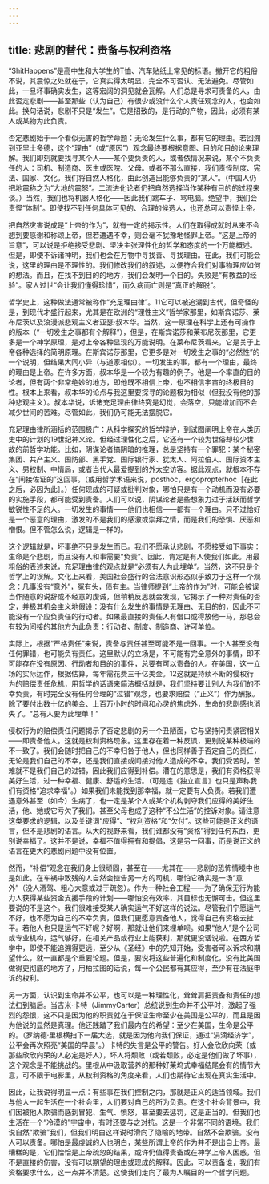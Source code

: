 ```yaml
---
---
---
```

title: 悲剧的替代：责备与权利资格
---




“ShitHappens”是高中生和大学生的T恤、汽车贴纸上常见的标语。撇开它的粗俗不说，其震惊之处就在于，它真实得太明显，完全不可否认、无法避免。尽管如此，一旦坏事确实发生，这等宏阔的洞见就会瓦解。人们总是寻求可责备的人，由此否定悲剧——甚至那些（认为自己）有很少或没什么个人责任观念的人，也会如此。换句话说，悲剧不只是“发生”。它是招致的，是行动的产物，因此，必须有某人或某物为此负责。

否定悲剧始于一个看似无害的哲学命题：无论发生什么事，都有它的理由。若回溯到亚里士多德，这个“理由”（或“原因”）观念最终要根据意图、目的和目的论来理解。我们即刻就要找寻某个人——某个要负责的人，或者依情况来说，某个不负责任的人：司机、制造商、医生或医院、父母。或者不那么直接，我们责怪制度、宪法、国家、文化。我们将自然人格化，由此创造出能够负责的“某人”。（中国人仍把地震称之为“大地的震怒”。二流进化论者仍把自然选择当作某种有目的的过程来谈。）当然，我们也将机器人格化——因此我们踹车子、骂电脑。绝望中，我们会责怪“体制”。即使找不到任何具体可见的、合理的候选人，也还总可以责怪上帝。

把自然灾害说成是“上帝的作为”，就有一定的揭示性。人们在取得成就时从来不会想到要感谢和称颂上帝，但若遭遇不幸，则会毫不犹豫地怪罪上帝。“这是上帝的旨意”，可以说是拒绝接受悲剧、坚决主张理性化的哲学和态度的一个万能概述。但是，即使不诉诸神明，我们也会在万物中寻找善、寻找理由。在此，我们可能会说，这里的理由是不理性的。我们修改我们的叙述，以便符合我们对事物理应如何的想法。而且，在找不到目的的地方，我们会发明一个目的。失败是“有教益的经验”。家人过世“会让我们懂得珍惜”，而久病而亡则是“真正的解脱”。

哲学史上，这种做法通常被称作“充足理由律”。11它可以被追溯到古代，但奇怪的是，到现代才盛行起来，尤其是在欧洲的“理性主义”哲学家那里，如斯宾诺莎、莱布尼茨以及浪漫派悲观主义者亚瑟·叔本华。当然，这一原理在科学上还有可操作的版本（“一切发生之事都有个解释”），但是，在斯宾诺莎和莱布尼茨那里，它更多是一个神学原理，是对上帝各种显现的万能说明。在莱布尼茨看来，它是关于上帝各种选择的简明原理。在斯宾诺莎那里，它更多是对一切发生之事的“必然性”的一个说明，但结果大同小异（与道家相似）。一切发生的事，都有一个理由，最终的理由是上帝。在许多方面，叔本华是一个较为有趣的例子。他是一个率直的目的论者，但有两个非常绝妙的地方，即他既不相信上帝，也不相信宇宙的终极目的性。根本上来看，叔本华的论点与我这里要探寻的论题极为相似（但我没有他的那种悲观主义）。叔本华说，诉诸充足理由律终究是幻觉，会落空，只能增加而不会减少世间的苦难。尽管如此，我们仍可能无法摆脱它。

充足理由律所涵括的范围极广：从科学探究的哲学辩护，到试图阐明上帝在人类历史中的计划的19世纪神义论。但经过理性化之后，它还有一个较为世俗却较少世故的前哲学功能。比如，阴谋论者搞阴暗的推理，总是坚持有一个罪犯：某个秘密集团、共产主义、国防部、黑手党、国际银行家、犹太人、阿拉伯人、国际资本主义、男权制、中情局，或者当代人最爱提到的外太空访客。据此观点，就根本不存在“间接佐证的”这回事。（或用哲学术语来说，posthoc，ergopropterhoc［在此之后，必因为此］。）任何现成的可疑或批判对象，哪怕只是有一个动机而没有必要的实施手段，都可能受到责备。人们可以说，阴谋论者是些想象力过于活跃而哲学敏锐性不足的人。一切发生的事情——他们也相信——都有一个理由。只不过恰好是一个恶意的理由，激发的不是我们的感激或崇拜之情，而是我们的恐惧、厌恶和憎恨。但不管怎么说，逻辑是一样的。

这个逻辑就是，坏事绝不只是发生而已。我们不愿承认悲剧，不愿接受如下事实：生命是个悲剧，而且没有人和事需要“负责”。因此，肯定是有人使我们如此。用最粗俗的表述来说，充足理由律的观点就是“必须有人为此埋单”。当然，这不只是个哲学上的误解。文化上来看，美国社会盛行的合法意识形态似乎致力于这样一个观念：凡事没有“意外”，冤有头，债有主。当律师提到“上帝的作为”时，可能会被误当作随意的说辞或不经意的虔诚，但稍稍反思就会发现，它揭示了一种对责任的否定，并极其机会主义地假设：没有什么发生的事情是无理由、无目的的，因此不可能没有一个应负责任的行动者。如果最直接的责任人有借口或得放他一马，那总会有较为间接的其他方为此负责：行动者、制度、制造商、许可单位。

实际上，根据“严格责任”来说，责备与责任甚至可能不是一回事。一个人甚至没有任何罪错，也可能负有责任。这里默认的立场是，不可能有完全意外的事情，即不可能存在没有原因、行动者和目的的事件，总要有可以责备的人。在美国，这一立场的实际运作，根据估算，每年需花费三千亿美金。12这就是持续不断的侵权行为的赔偿责任危机，用哲学的话语来简洁概括就是，我们坚持要让别人为我们的不幸负责，有时完全没有任何合理的“过错”观念，也要求赔偿（“正义”）作为酬报。除了要付出数十亿的美金、上百万小时的时间和心灵的焦虑外，生命的悲剧感也消失了。“总有人要为此埋单！”

侵权行为的赔偿责任问题揭示了否定悲剧的另一个丑陋面，它与坚持问责紧密相关——即责备他人。这就是权利资格现象。这里存在着一种反讽，更别说某种极端的不一致了。我们会随时把自己的不幸归咎于他人，但也同样善于否定自己的责任，无论是我们自己的不幸，还是我们直接或间接对他人造成的不幸。我们受苦时，苦难就不是我们自己的过错，因此我们应得到补偿。潜在的意思是，我们有资格获得美好生活，过一种幸福、健康、舒适的生活。（可是连《独立宣言》也只是声称我们有资格“追求幸福”。）如果我们未能找到那幸福，就一定要有人负责。若我们遭遇意外甚至（如今）生病了，也一定是某个人或某个机构剥夺我们应得的美好生活，他、她或它亏欠了我们。甚至父母也成了这种“不公生活”的控诉对象。请注意这类要求的逻辑，以及关键词“应得”、“权利资格”和“欠付”。这些可能是正义的语言，但不是悲剧的语言。从大的视野来看，我们谁都没有“资格”得到任何东西，更别说幸福了。这并不是说，幸福不值得拥有和提倡，这是另一回事，而是说正义的语言在更大的悲剧问题中没有位置。

然而，“补偿”观念在我们身上很顽固，甚至在——尤其在——悲剧的恐怖情境中也是如此。在车祸中致残的人自然会控告另一方的司机，哪怕它确实是一场“意外”（没人酒驾、粗心大意或过于疏忽）。作为一种社会工程——为了确保无行为能力人获得某些资金支援手段的计划——哪怕没有效率，其目标也无懈可击。但这里要说的不是这个。我们很难接受某人确实运气不好这样的说法。尽管我们宁愿运气不好，也不愿为自己的不幸负责，但我们更愿意责备他人，觉得自己有资格去扯平。若他人也只是运气不好呢？好啊，那就让他们来埋单呗。如果“他人”是个公司或专业机构，运气够好，在相关产品或行业上能获利，那就更没话说啦。在西方哲学中，即使不能追溯得更远，至少从《圣经》中的先知开始，受害者可以诉求和期望什么，就一直都是个重要论题。但是，要说将这些普遍化和制度化，没有比美国做得更彻底的地方了，用柏拉图的话说，每一个公民都有其应得，至少有在法庭申诉的权利。

另一方面，认识到生命并不公平，也可以是一种理性化，耸耸肩把责备和责任的想法扫到脑后。当吉米·卡特（JimmyCarter）总统说到生命并不公平时，激起了强烈的怨恨，这不只是因为他的职责就在于保证生命至少在美国是公平的，而且是因为他说的显然是真理。他还践踏了我们最内在的希望：至少在美国，生命是公平的。（罗纳德·里根横扫下一届大选，就是因为他向我们保证，通过“涓滴经济学”，公平会再次照亮“美国的早晨”。）卡特的失言是公平的警告。好人会欣欣向荣（或那些欣欣向荣的人必定是好人），坏人将颓败（或若颓败，必定是他们做了坏事），这个观念是不能挑战的。里根从中汲取营养的那种好莱坞式幸福结尾会有的情节大意，可不限于电影里，从权利资格的角度来看，人们也期待它出现在真实生活中。

因此，让我说得明显一点：有些事在我们控制之内，那就是正义的适当领域。我们与他人一起生活在一个社会里，人们要对自己的所为负责。在这个社会背景中，我们因被他人欺骗而感到冒犯、生气、愤怒，甚至要去惩罚，这是正当的。但我们也生活在一个“冷漠的”宇宙中，有时还要与之对抗。这是一个非常不同的语境。我们说自然“欺骗”我们，但我们明白这样说时滑向了隐喻的地带。自然不会欺骗。没有人可以责备。哪怕是最虔诚的人也明白，某些所谓上帝的作为并不是出自上帝。最糟糕的是，它们恰恰是上帝疏忽的结果，或许仍值得责备或在神学上令人困惑，但不是直接的伤害，没有可以期望的理由或现成的解释。因此，可以责备谁，我们有资格要求什么，这一点并不清楚。这使我们走向了最为人瞩目的一个哲学问题。